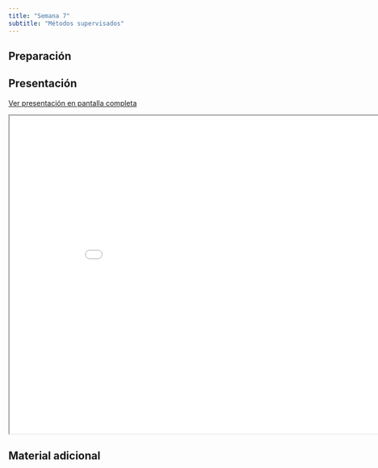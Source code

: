 ```yaml
---
title: "Semana 7"
subtitle: "Métodos supervisados"
---
```


## Preparación


## Presentación

[Ver presentación en pantalla completa](../slides/lec_week7.html)

```{=html}
<iframe class="slide-deck" src="../slides/lec_week7.html" height="630" width="900"></iframe>
```

## Material adicional
